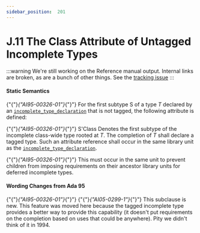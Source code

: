 ---
sidebar_position:  201
---

# J.11 The Class Attribute of Untagged Incomplete Types

:::warning
We're still working on the Reference manual output.  Internal links are broken,
as are a bunch of other things.
See the [tracking issue](https://github.com/ada-lang-io/ada-lang-io/issues/20)
:::



#### Static Semantics

<p>{"{"}<em>{"AI95-00326-01"}</em>{"}"} For the first subtype S of a type <em>T</em> declared by an <code><a href="../AA-3/AA-3.10#S0085">incomplete_type_declaration</a></code> that is not tagged, the following attribute is defined: </p>
<p>{"{"}<em>{"AI95-00326-01"}</em>{"}"} S'Class Denotes the first subtype of the incomplete class-wide type rooted at <em>T</em>. The completion of <em>T</em> shall declare a tagged type. Such an attribute reference shall occur in the same library unit as the <code><a href="../AA-3/AA-3.10#S0085">incomplete_type_declaration</a></code>. </p>
<Admonition type="aarm" aarm="reason" title="Reason: ">
<p><strong></strong>{"{"}<em>{"AI95-00326-01"}</em>{"}"} This must occur in the same unit to prevent children from imposing requirements on their ancestor library units for deferred incomplete types. </p></Admonition>


#### Wording Changes from Ada 95

<Admonition type="aarm" aarm="note" title="Note: ">
<p>{"{"}<em>{"AI95-00326-01"}</em>{"}"} {"{"}<em>{"AI05-0299-1"}</em>{"}"} This subclause is new. This feature was moved here because the tagged incomplete type provides a better way to provide this capability (it doesn't put requirements on the completion based on uses that could be anywhere). Pity we didn't think of it in 1994. </p></Admonition>

